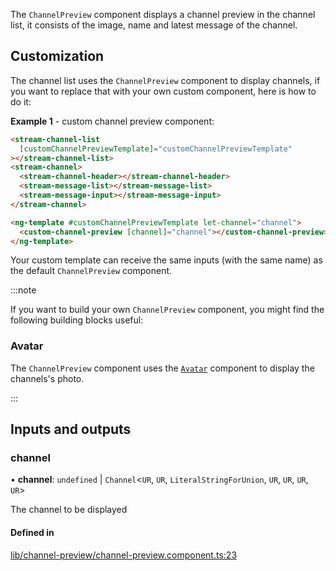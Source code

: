 The `ChannelPreview` component displays a channel preview in the channel list, it consists of the image, name and latest message of the channel.

## Customization

The channel list uses the `ChannelPreview` component to display channels, if you want to replace that with your own custom component, here is how to do it:

**Example 1** - custom channel preview component:

```html
<stream-channel-list
  [customChannelPreviewTemplate]="customChannelPreviewTemplate"
></stream-channel-list>
<stream-channel>
  <stream-channel-header></stream-channel-header>
  <stream-message-list></stream-message-list>
  <stream-message-input></stream-message-input>
</stream-channel>

<ng-template #customChannelPreviewTemplate let-channel="channel">
  <custom-channel-preview [channel]="channel"></custom-channel-preview>
</ng-template>
```

Your custom template can receive the same inputs (with the same name) as the default `ChannelPreview` component.

:::note

If you want to build your own `ChannelPreview` component, you might find the following building blocks useful:

### Avatar

The `ChannelPreview` component uses the [`Avatar`](./AvatarComponent.mdx) component to display the channels's photo.

:::

[//]: # "Start of generated content"
## Inputs and outputs 


### channel

• **channel**: `undefined` \| `Channel`<`UR`, `UR`, `LiteralStringForUnion`, `UR`, `UR`, `UR`, `UR`\>

The channel to be displayed

#### Defined in

[lib/channel-preview/channel-preview.component.ts:23](https://github.com/GetStream/stream-chat-angular/blob/4e40981/projects/stream-chat-angular/src/lib/channel-preview/channel-preview.component.ts#L23)

[//]: # "End of generated content"
